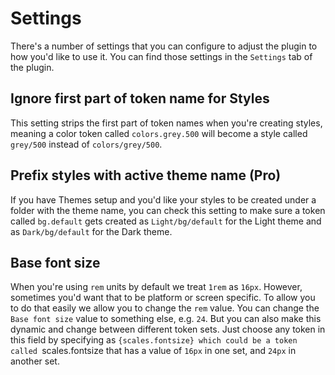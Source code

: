 # Settings

There's a number of settings that you can configure to adjust the plugin to how you'd like to use it. You can find those settings in the `Settings` tab of the plugin.

## Ignore first part of token name for Styles
This setting strips the first part of token names when you're creating styles, meaning a color token called `colors.grey.500` will become a style called `grey/500` instead of `colors/grey/500`.

## Prefix styles with active theme name (Pro)
If you have Themes setup and you'd like your styles to be created under a folder with the theme name, you can check this setting to make sure a token called `bg.default` gets created as `Light/bg/default` for the Light theme and as `Dark/bg/default` for the Dark theme.

## Base font size
When you're using `rem` units by default we treat `1rem` as `16px`. However, sometimes you'd want that to be platform or screen specific. To allow you to do that easily we allow you to change the `rem` value. You can change the `Base font size` value to something else, e.g. `24`. But you can also make this dynamic and change between different token sets. Just choose any token in this field by specifying as `{scales.fontsize} which could be a token called `scales.fontsize that has a value of `16px` in one set, and `24px` in another set.

